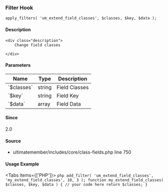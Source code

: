
### Filter Hook    
    
```
apply_filters( 'um_extend_field_classes', $classes, $key, $data );
```

#### Description
    <div class="description">
        Change field classes
 
    </div>

#### Parameters
            
<table className="table-auto mt-2 border dark:border-gray-500 p-5 text-sm text-left">
<thead>
<tr>
<th  className="px-3">Name</th>
<th  className="px-3">Type</th>
<th  className="px-3">Description</th>
</tr>
</thead>
<tbody>
               <tr >
               <td className="px-3 py-2">`$classes`</td>
               <td className="px-3 py-2">string</td>
               <td className="px-3 py-2 text-sm">Field Classes</td>
               </tr>
               <tr >
               <td className="px-3 py-2">`$key`</td>
               <td className="px-3 py-2">string</td>
               <td className="px-3 py-2 text-sm">Field Key</td>
               </tr>
               <tr >
               <td className="px-3 py-2">`$data`</td>
               <td className="px-3 py-2">array</td>
               <td className="px-3 py-2 text-sm">Field Data</td>
               </tr>
</tbody>
</table>

#### Since
<div class="description">
2.0
</div>

#### Source
  - <Link href="/developer/files/includes-core-class-fields#source-view.750">ultimatemember/includes/core/class-fields.php</Link> <Link href="/developer/files/includes-core-class-fields#source-view.750">line 750</Link>



#### Usage Example

<Tabs items={['PHP']}>
    <Tab>
    ```php
    add_filter( 'um_extend_field_classes', 'my_extend_field_classes', 10, 3 );
 function my_extend_field_classes( $classes, $key, $data ) {
     // your code here
     return $classes;
 }
    ```
    </Tab>
</Tabs>